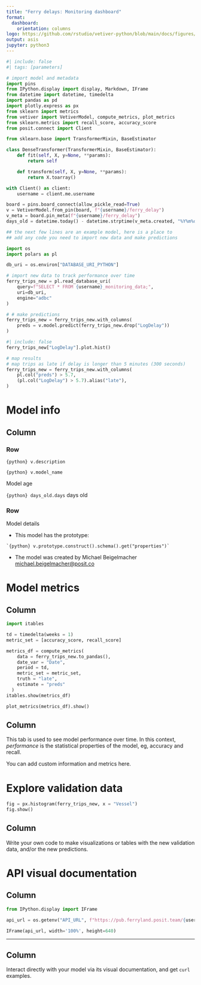 ```yaml
---
title: "Ferry delays: Monitoring dashboard"
format:
  dashboard:
    orientation: columns
logo: https://github.com/rstudio/vetiver-python/blob/main/docs/figures/logo.png?raw=true
output: asis
jupyter: python3
---
```


```python
#| include: false
#| tags: [parameters]

# import model and metadata
import pins
from IPython.display import display, Markdown, IFrame
from datetime import datetime, timedelta
import pandas as pd
import plotly.express as px
from sklearn import metrics
from vetiver import VetiverModel, compute_metrics, plot_metrics
from sklearn.metrics import recall_score, accuracy_score
from posit.connect import Client

from sklearn.base import TransformerMixin, BaseEstimator

class DenseTransformer(TransformerMixin, BaseEstimator):
    def fit(self, X, y=None, **params):
        return self

    def transform(self, X, y=None, **params):
        return X.toarray()

with Client() as client:
    username = client.me.username

board = pins.board_connect(allow_pickle_read=True)
v = VetiverModel.from_pin(board, f"{username}/ferry_delay")
v_meta = board.pin_meta(f"{username}/ferry_delay")
days_old = datetime.today() - datetime.strptime(v_meta.created, "%Y%m%dT%H%M%SZ")
```

```python
## the next few lines are an example model, here is a place to
## add any code you need to import new data and make predictions

import os
import polars as pl

db_uri = os.environ["DATABASE_URI_PYTHON"]

# import new data to track performance over time
ferry_trips_new = pl.read_database_uri(
    query=f"SELECT * FROM {username}_monitoring_data;", 
    uri=db_uri, 
    engine="adbc"
)

# # make predictions
ferry_trips_new = ferry_trips_new.with_columns(
    preds = v.model.predict(ferry_trips_new.drop("LogDelay"))
)

```

```python
#| include: false
ferry_trips_new["LogDelay"].plot.hist()
```

```python
# map results
# map trips as late if delay is longer than 5 minutes (300 seconds)
ferry_trips_new = ferry_trips_new.with_columns(
    pl.col("preds") > 5.7,
    (pl.col("LogDelay") > 5.7).alias("late"),
)
```

# Model info

## Column
### Row {height="100px"}
::: {.valuebox}
`{python} v.description`

:::::: {line-height="1.5"}
`{python} v.model_name`
::::::
:::

::: {.valuebox}
Model age

`{python} days_old.days` days old
:::

### Row

Model details

- This model has the prototype:

```
`{python} v.prototype.construct().schema().get("properties")`
```

- The model was created by Michael Beigelmacher <michael.beigelmacher@posit.co>

# Model metrics

## Column
```python
import itables

td = timedelta(weeks = 1)
metric_set = [accuracy_score, recall_score]

metrics_df = compute_metrics(
    data = ferry_trips_new.to_pandas(),
    date_var = "Date",
    period = td,
    metric_set = metric_set,
    truth = "late",
    estimate = "preds"
  )
itables.show(metrics_df)
```

```python
plot_metrics(metrics_df).show()
```

## Column {.sidebar}

This tab is used to see model performance over time. In this context, _performance_ is the statistical properties of the model, eg, accuracy and recall.

You can add custom information and metrics here.

# Explore validation data

```python
fig = px.histogram(ferry_trips_new, x = "Vessel")
fig.show()
```

## Column {.sidebar}

Write your own code to make visualizations or tables with the new validation data, and/or the new predictions.


# API visual documentation

## Column

```python
from IPython.display import IFrame

api_url = os.getenv("API_URL", f"https://pub.ferryland.posit.team/{username}/ferry_delay/")

IFrame(api_url, width='100%', height=640)
```
---


## Column {.sidebar}

Interact directly with your model via its visual documentation, and get `curl` examples.
